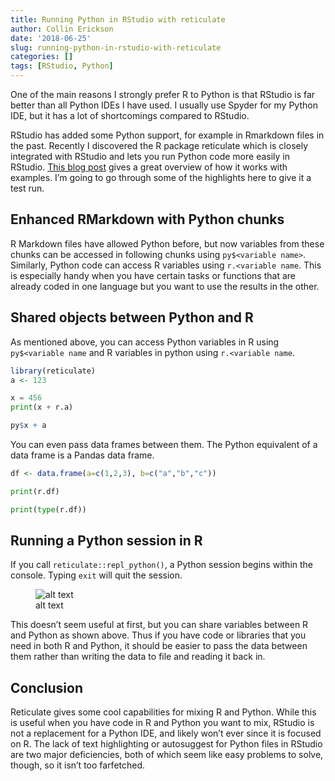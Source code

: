 ```yaml
---
title: Running Python in RStudio with reticulate
author: Collin Erickson
date: '2018-06-25'
slug: running-python-in-rstudio-with-reticulate
categories: []
tags: [RStudio, Python]
---
```


One of the main reasons I strongly prefer R to Python is that 
RStudio is far better than all Python IDEs I have used.
I usually use Spyder for my Python IDE, but it has a lot
of shortcomings compared to RStudio.

RStudio has added some Python support, for example in Rmarkdown
files in the past.
Recently I discovered the R package reticulate which is closely
integrated with RStudio and lets you run Python code more easily
in RStudio.
[This blog post](https://blog.rstudio.com/2018/03/26/reticulate-r-interface-to-python/)
gives a great overview of how it works with examples.
I'm going to go through some of the highlights here
to give it a test run.

## Enhanced RMarkdown with Python chunks

R Markdown files have allowed Python before,
but now variables from these chunks can be accessed
in following chunks using `py$<variable name>`.
Similarly, Python code can access R variables 
using `r.<variable name`.
This is especially handy when you have certain tasks
or functions that are already coded in one language
but you want to use the results in the other.


## Shared objects between Python and R

As mentioned above, you can access Python variables in
R using `py$<variable name` and R variables in python
using `r.<variable name`.

```r
library(reticulate)
a <- 123
```


```python
x = 456
print(x + r.a)
```

```r
py$x + a
```

You can even pass data frames between them.
The Python equivalent of a data frame is a
Pandas data frame.

```r
df <- data.frame(a=c(1,2,3), b=c("a","b","c"))
```

```python
print(r.df)
```


```python
print(type(r.df))
```


## Running a Python session in R

If you call `reticulate::repl_python()`, a Python session begins
within the console.
Typing `exit` will quit the session.

![alt text](../../public/images/reticulate_repl.JPG)

This doesn't seem useful at first, but you can share variables between
R and Python as shown above.
Thus if you have code or libraries that you need in both R and Python,
it should be easier to pass the data between them rather than writing
the data to file and reading it back in.


## Conclusion

Reticulate gives some cool capabilities for mixing R and Python.
While this is useful when you have code in R and Python you want 
to mix, RStudio is not a replacement for a Python IDE,
and likely won't ever since it is focused on R.
The lack of text highlighting or autosuggest for Python files in RStudio
are two major deficiencies, both of which seem like easy problems
to solve, though, so it isn't too farfetched.
